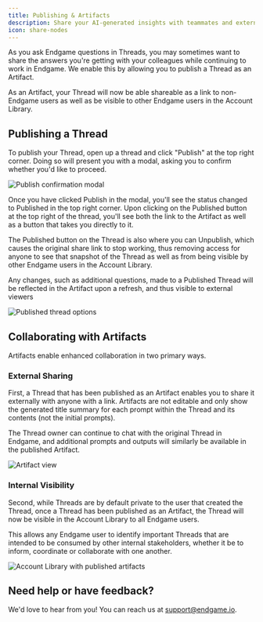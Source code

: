 ```yaml
---
title: Publishing & Artifacts
description: Share your AI-generated insights with teammates and external stakeholders
icon: share-nodes
---
```


As you ask Endgame questions in Threads, you may sometimes want to share the answers you're getting with your colleagues while continuing to work in Endgame. We enable this by allowing you to publish a Thread as an Artifact.

As an Artifact, your Thread will now be able shareable as a link to non-Endgame users as well as be visible to other Endgame users in the Account Library.

## Publishing a Thread

To publish your Thread, open up a thread and click "Publish" at the top right corner. Doing so will present you with a modal, asking you to confirm whether you'd like to proceed.

<img
  src="/images/Screenshot_2025-06-24_at_1.17.31_PM.png"
  alt="Publish confirmation modal"
/>

Once you have clicked Publish in the modal, you'll see the status changed to Published in the top right corner. Upon clicking on the Published button at the top right of the thread, you'll see both the link to the Artifact as well as a button that takes you directly to it.

The Published button on the Thread is also where you can Unpublish, which causes the original share link to stop working, thus removing access for anyone to see that snapshot of the Thread as well as from being visible by other Endgame users in the Account Library.

<Note>
  Any changes, such as additional questions, made to a Published Thread will be reflected in the Artifact upon a refresh, and thus visible to external viewers
</Note>

<img
  src="/images/Screenshot_2025-06-24_at_1.18.56_PM.png"
  alt="Published thread options"
/>

## Collaborating with Artifacts

Artifacts enable enhanced collaboration in two primary ways.

### External Sharing

First, a Thread that has been published as an Artifact enables you to share it externally with anyone with a link. Artifacts are not editable and only show the generated title summary for each prompt within the Thread and its contents (not the initial prompts).

The Thread owner can continue to chat with the original Thread in Endgame, and additional prompts and outputs will similarly be available in the published Artifact.

<img
  src="/images/35961a84-d9fe-42a2-8d01-98bc11595150.png"
  alt="Artifact view"
/>

### Internal Visibility

Second, while Threads are by default private to the user that created the Thread, once a Thread has been published as an Artifact, the Thread will now be visible in the Account Library to all Endgame users.

This allows any Endgame user to identify important Threads that are intended to be consumed by other internal stakeholders, whether it be to inform, coordinate or collaborate with one another.

<img
  src="/images/library-view.png"
  alt="Account Library with published artifacts"
/>

## Need help or have feedback?

We'd love to hear from you! You can reach us at [support@endgame.io](mailto:support@endgame.io).